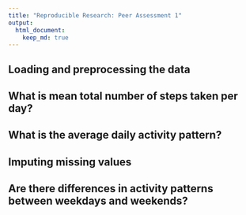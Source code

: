 ---
title: "Reproducible Research: Peer Assessment 1"
output: 
  html_document:
    keep_md: true
---

 
## Loading and preprocessing the data



## What is mean total number of steps taken per day?



## What is the average daily activity pattern?



## Imputing missing values



## Are there differences in activity patterns between weekdays and weekends?
